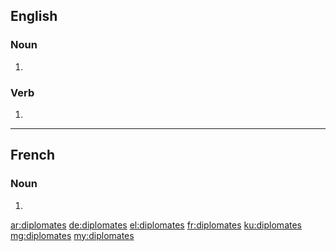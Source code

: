 ==English==

===Noun===
{{head|en|plural}}

# {{plural of|diplomate|lang=en|nocat=1}}

===Verb===
{{head|en}}

# {{en-third-person singular of|diplomate}}

----

==French==

===Noun===
{{head|fr|plural}} {{m|f}}

# {{plural of|diplomate|lang=fr|nocat=1}}

[[ar:diplomates]]
[[de:diplomates]]
[[el:diplomates]]
[[fr:diplomates]]
[[ku:diplomates]]
[[mg:diplomates]]
[[my:diplomates]]